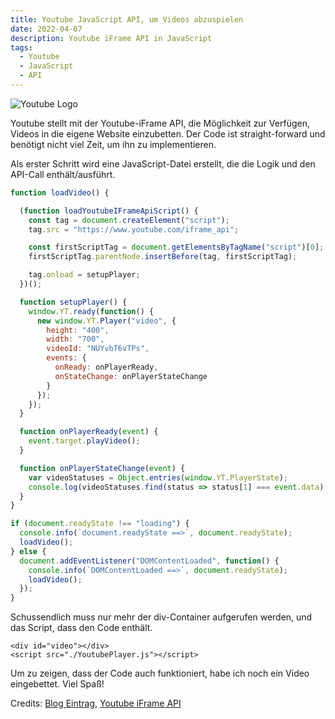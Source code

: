 ```yaml
---
title: Youtube JavaScript API, um Videos abzuspielen
date: 2022-04-07
description: Youtube iFrame API in JavaScript
tags:
  - Youtube
  - JavaScript
  - API
---
```


![Youtube Logo](./yt-logo.png)

Youtube stellt mit der Youtube-iFrame API, die Möglichkeit zur Verfügen, Videos in die eigene Website einzubetten.
Der Code ist straight-forward und benötigt nicht viel Zeit, um ihn zu implementieren.

Als erster Schritt wird eine JavaScript-Datei erstellt, die die Logik und den API-Call enthält/ausführt.

```js
function loadVideo() {

  (function loadYoutubeIFrameApiScript() {
    const tag = document.createElement("script");
    tag.src = "https://www.youtube.com/iframe_api";

    const firstScriptTag = document.getElementsByTagName("script")[0];
    firstScriptTag.parentNode.insertBefore(tag, firstScriptTag);

    tag.onload = setupPlayer;
  })();

  function setupPlayer() {
    window.YT.ready(function() {
      new window.YT.Player("video", {
        height: "400",
        width: "700",
        videoId: "NUYvbT6vTPs",
        events: {
          onReady: onPlayerReady,
          onStateChange: onPlayerStateChange
        }
      });
    });
  }

  function onPlayerReady(event) {
    event.target.playVideo();
  }

  function onPlayerStateChange(event) {
    var videoStatuses = Object.entries(window.YT.PlayerState);
    console.log(videoStatuses.find(status => status[1] === event.data)[0]);
  }
}

if (document.readyState !== "loading") {
  console.info(`document.readyState ==>`, document.readyState);
  loadVideo();
} else {
  document.addEventListener("DOMContentLoaded", function() {
    console.info(`DOMContentLoaded ==>`, document.readyState);
    loadVideo();
  });
}

```

Schussendlich muss nur mehr der div-Container aufgerufen werden, und das Script, dass den Code enthält.

```
<div id="video"></div>
<script src="./YoutubePlayer.js"></script>
```

Um zu zeigen, dass der Code auch funktioniert, habe ich noch ein Video eingebettet. Viel Spaß!

<div id="video"></div>
<script src="./YoutubePlayer.js"></script>


Credits:
[Blog Eintrag](https://dev.to/dance2die/youtube-iframe-api-yt-player-is-not-a-constructor-pa6),
[Youtube iFrame API](https://developers.google.com/youtube/iframe_api_reference?hl=de)
